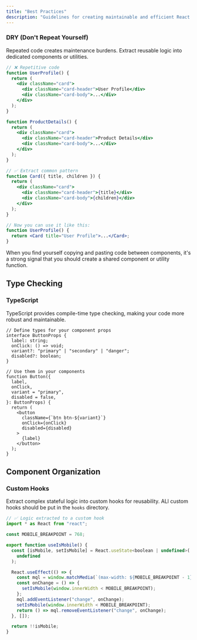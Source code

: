 ```yaml
---
title: "Best Practices"
description: "Guidelines for creating maintainable and efficient React code"
---
```


### DRY (Don't Repeat Yourself)

Repeated code creates maintenance burdens. Extract reusable logic into dedicated components or utilities.

```jsx
// ❌ Repetitive code
function UserProfile() {
  return (
    <div className="card">
      <div className="card-header">User Profile</div>
      <div className="card-body">...</div>
    </div>
  );
}

function ProductDetails() {
  return (
    <div className="card">
      <div className="card-header">Product Details</div>
      <div className="card-body">...</div>
    </div>
  );
}

// ✅ Extract common pattern
function Card({ title, children }) {
  return (
    <div className="card">
      <div className="card-header">{title}</div>
      <div className="card-body">{children}</div>
    </div>
  );
}

// Now you can use it like this:
function UserProfile() {
  return <Card title="User Profile">...</Card>;
}
```

<Tip>
  When you find yourself copying and pasting code between components, it's a
  strong signal that you should create a shared component or utility function.
</Tip>

## Type Checking

### TypeScript

TypeScript provides compile-time type checking, making your code more robust and maintainable.

```tsx
// Define types for your component props
interface ButtonProps {
  label: string;
  onClick: () => void;
  variant?: "primary" | "secondary" | "danger";
  disabled?: boolean;
}

// Use them in your components
function Button({
  label,
  onClick,
  variant = "primary",
  disabled = false,
}: ButtonProps) {
  return (
    <button
      className={`btn btn-${variant}`}
      onClick={onClick}
      disabled={disabled}
    >
      {label}
    </button>
  );
}
```

## Component Organization

### Custom Hooks

Extract complex stateful logic into custom hooks for reusability. ALl custom hooks should be put in the `hooks` directory.

```jsx
// ✅ Logic extracted to a custom hook
import * as React from "react";

const MOBILE_BREAKPOINT = 768;

export function useIsMobile() {
  const [isMobile, setIsMobile] = React.useState<boolean | undefined>(
    undefined
  );

  React.useEffect(() => {
    const mql = window.matchMedia(`(max-width: ${MOBILE_BREAKPOINT - 1}px)`);
    const onChange = () => {
      setIsMobile(window.innerWidth < MOBILE_BREAKPOINT);
    };
    mql.addEventListener("change", onChange);
    setIsMobile(window.innerWidth < MOBILE_BREAKPOINT);
    return () => mql.removeEventListener("change", onChange);
  }, []);

  return !!isMobile;
}
